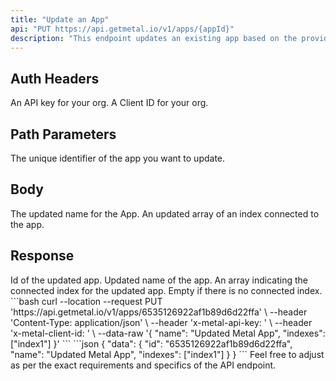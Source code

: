 ```yaml
---
title: "Update an App"
api: "PUT https://api.getmetal.io/v1/apps/{appId}"
description: "This endpoint updates an existing app based on the provided App ID."
---
```


## Auth Headers
<ParamField required header="x-metal-api-key" type="string">
  An API key for your org.
</ParamField>
<ParamField required header="x-metal-client-id" type="string">
  A Client ID for your org.
</ParamField>

## Path Parameters
<ParamField path="appId" type="string" required>
  The unique identifier of the app you want to update.
</ParamField>

## Body

<ParamField body="name" type="string" placeholder="updated name of the app">
  The updated name for the App.
</ParamField>
<ParamField body="indexes" type="array" placeholder="['indexID']">
  An updated array of an index connected to the app.
</ParamField>

## Response

<ResponseField name="data" type="App Object">
  <Expandable title="properties">
    <ResponseField name="id" type="string">
      Id of the updated app.
    </ResponseField>
    <ResponseField name="name" type="string">
      Updated name of the app.
    </ResponseField>
    <ResponseField name="indexes" type="array">
      An array indicating the connected index for the updated app. Empty if there is no connected index.
    </ResponseField>
  </Expandable>
</ResponseField>
<RequestExample>
```bash
curl --location --request PUT 'https://api.getmetal.io/v1/apps/6535126922af1b89d6d22ffa' \
--header 'Content-Type: application/json' \
--header 'x-metal-api-key: <api-key>' \
--header 'x-metal-client-id: <client-id>' \
--data-raw '{
    "name": "Updated Metal App",
    "indexes": ["index1"]
}'
```
</RequestExample>
<ResponseExample>
```json
{
    "data": {
        "id": "6535126922af1b89d6d22ffa",
        "name": "Updated Metal App",
        "indexes": ["index1"]
    }
}
```
</ResponseExample>
Feel free to adjust as per the exact requirements and specifics of the API endpoint.
